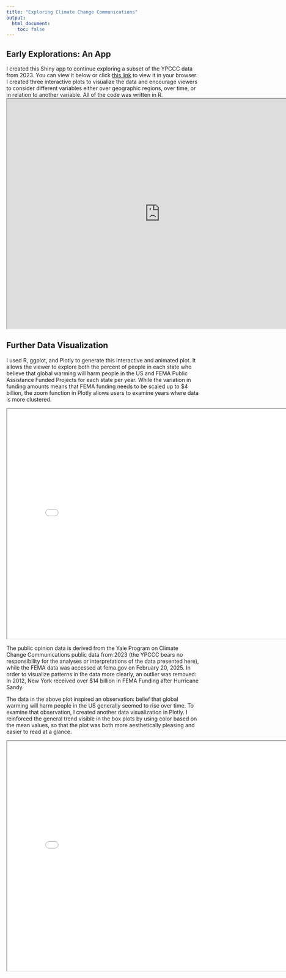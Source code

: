 ```yaml
---
title: "Exploring Climate Change Communications"
output:
  html_document:
    toc: false
---
```


## Early Explorations: An App
I created this Shiny app to continue exploring a subset of the YPCCC data from 2023. You can view it below or click [this link](https://aconover.shinyapps.io/assignment-5-AndreaConover/) to view it in your browser. I created three interactive plots to visualize the data and encourage viewers to consider different variables either over geographic regions, over time, or in relation to another variable. All of the code was written in R.
<iframe src="https://aconover.shinyapps.io/assignment-5-AndreaConover/" width="800px" height="600px"></iframe>

## Further Data Visualization
I used R, ggplot, and Plotly to generate this interactive and animated plot. It allows the viewer to explore both the percent of people in each state who believe that global warming will harm people in the US and FEMA Public Assistance Funded Projects for each state per year. While the variation in funding amounts means that FEMA funding needs to be scaled up to $4 billion, the zoom function in Plotly allows users to examine years where data is more clustered.

<iframe src="images/harm_fema_plotly.html" width="800px" height="600px"></iframe>

The public opinion data is derived from the Yale Program on Climate Change Communications public data from 2023 (the YPCCC bears no responsibility for the analyses or interpretations of the data presented here), while the FEMA data was accessed at fema.gov on February 20, 2025. In order to visualize patterns in the data more clearly, an outlier was removed: In 2012, New York received over $14 billion in FEMA Funding after Hurricane Sandy.

The data in the above plot inspired an observation: belief that global warming will harm people in the US generally seemed to rise over time. To examine that observation, I created another data visualization in Plotly. I reinforced the general trend visible in the box plots by using color based on the mean values, so that the plot was both more aesthetically pleasing and easier to read at a glance.

<iframe src="images/harm_plotly.html" width="800px" height="600px"></iframe>

